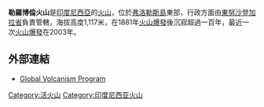 {{Infobox mountain
| Name = 勒羅博倫火山
| photo = 
| photo_caption = 
| Elevation = 1,117米
| elevation_ref = 
| prominence = 
| Location = {{INA}}[[弗洛勒斯島|弗洛勒斯島]]
| range = 
| Coordinates = {{coord|8|21|S|122|50|E|type:mountain}}
| topo = 
| Type = 
| age = 
| Last eruption = 2003年
| first_ascent = 
| easiest_route = 
}}

'''勒羅博倫火山'''是[[印度尼西亞|印度尼西亞]]的[[火山|火山]]，位於[[弗洛勒斯島|弗洛勒斯島]]東部，行政方面由[[東努沙登加拉省|東努沙登加拉省]]負責管轄，海拔高度1,117米，在1881年[[火山爆發|火山爆發]]後沉寂超過一百年，最近一次[[火山爆發|火山爆發]]在2003年。

==外部連結==
* [http://www.volcano.si.edu/world/volcano.cfm?vnum=0604-20= Global Volcanism Program]

[[Category:活火山|Category:活火山]]
[[Category:印度尼西亚火山|Category:印度尼西亚火山]]

{{Indonesia-stub}}